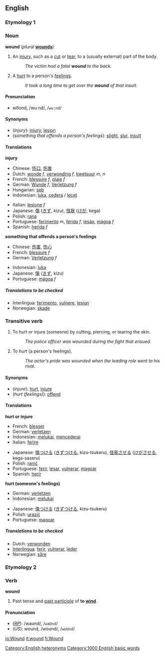 ==English==
===Etymology 1===
===Noun===
'''wound'''  (''plural'' '''[[wounds]]''')

#An [[injury]], such as a [[cut]] or [[tear]], to a (usually external) part of the body.
#:''The victim had a fatal '''wound''' to the back.'' 
#A [[hurt]] to a person's [[feeling]]s.
#:''It took a long time to get over the '''wound''' of that insult.''

====Pronunciation====
*wo͞ond, /wuːnd/, /<tt>wu:nd</tt>/

====Synonyms====
*(''injury''): [[injury]], [[lesion]]
*(''something that offends a person's feelings''): [[slight]], [[slur]], [[insult]]

====Translations====

'''injury'''
{{top}}
*Chinese: [[伤口]], [[伤害]]
*Dutch: [[wonde]] ''f'', [[verwonding]] ''f'', [[kwetsuur]] ''m, n''
*French: [[blessure]] ''f'', [[plaie]] ''f''
*German: [[Wunde]] ''f'', [[Verletzung]] ''f''
*Hungarian: [[seb]]
*Indonesian: [[luka]], [[cedera]] / [[lecet]]
{{mid}}
*Italian: [[lesione]] ''f''
*Japanese: [[傷]] ([[きず]], kizu), [[怪我]] ([[けが]], kega)
*Polish: [[rana#Polish|rana]]
*Portuguese: [[ferimento]] ''m'', [[ferida]] ''f'', [[lesão]], [[mágoa]] ''f''
*Spanish: [[herida]] ''f''
{{bottom}}

'''something that offends a person's feelings'''
{{top}}
*Chinese: [[伤害]], [[伤心]]
*French: [[blessure]] ''f''
*German: [[Verletzung]] ''f''
{{mid}}
*Indonesian: [[luka]]
*Japanese: [[傷]] ([[きず]], kizu)
*Portuguese: [[mágoa]] ''f''
{{bottom}}
 
=====Translations to be checked=====
<!--Remove this section once all of the translations below have been moved into the tables above.-->
{{checktrans}}

*Interlingua: [[ferimento]], [[vulnere]], [[lesion#Interlingua|lesion]]
*Norwegian: [[skade]]

===Transitive verb===
{{en-infl-reg-consonant|wound||}}

#To hurt or injure (someone) by cutting, piercing, or tearing the skin.
#:''The police officer was wounded during the fight that ensued.'' 
#To hurt (a person's feelings).
#:''The actor's pride was wounded when the leading role went to his rival.'' 

====Synonyms====
*(''injure''): [[hurt]], [[injure]]
*(''hurt (feelings)''): [[offend]]

====Translations====

'''hurt or injure'''
{{top}}
*French: [[blesser]]
*German: [[verletzen]]
*Indonesian: [[luka|melukai]], [[cedera|mencederai]]
*Italian: [[ferire]]
{{mid}}
*Japanese: [[傷]]つける ([[きず]]つける, kizu-tsukeru), [[怪我]]させる ([[けが]]させる, kega-saseru)
*Polish: [[ranić]]
*Portuguese: [[ferir]], [[lesar]], [[vulnerar]], [[magoar]]
*Spanish: [[herir]]
{{bottom}}

'''hurt (someone's feelings)'''
{{top}}
*German: [[verletzen]]
*Indonesian: [[luka|melukai]]
{{mid}}
*Japanese: [[傷]]つける ([[きず]]つける, kizu-tsukeru)
*Polish: [[urazić]]
*Portuguese: [[magoar]]
{{bottom}}

=====Translations to be checked=====
<!--Remove this section once all of the translations below have been moved into the tables above.-->
{{checktrans}}

*Dutch: [[verwonden]]
*[[Interlingua]]: [[ferir]], [[vulnerar]], [[leder]]
*Norwegian: [[såre]]

===Etymology 2===
===Verb===
'''wound'''

#Past tense and [[past participle]] of '''to [[wind]]'''.

====Pronunciation====
*(''[[RP]]''): /waʊnd/, /<tt>waUnd</tt>/
*(''US''): wound, /woʊnd/, /<tt>woUnd</tt>/

<!--do not add translations here-->


[[Category:English heteronyms]]
[[Category:1000 English basic words]]

[[io:Wound]]
[[it:wound]]
[[fi:Wound]]